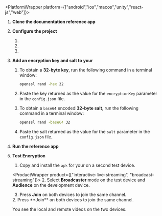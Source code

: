 
<PlatformWrapper platform={["android","ios","macos","unity","react-js","web"]}>

1. **Clone the documentation reference app**

    <CloneProj />

1. **Configure the project**

    1. <OpenConfig/>
    1. <SetAppId/>
    1. <SetAuthenticationMethod/>

1.  **Add an encryption key and salt to your <Vpl k="CLIENT" />**

    1.  To obtain a **32-byte key**, run the following command in a terminal window:

        ```bash
        openssl rand -hex 32
        ```

    1.  Paste the key returned as the value for the `encryptionKey` parameter in the `config.json` file.

    1.  To obtain a `base64` encoded  **32-byte salt**, run the following command in a terminal window:

        ```bash
        openssl rand -base64 32
        ```

    1.  Paste the salt returned as the value for the `salt` parameter in the `config.json` file.

1. **Run the reference app**

    <RunApp/>

1. **Test Encryption**

    1.  Copy and install the `apk` for your <Vpl k="CLIENT" /> on a second test device.

    <ProductWrapper product={["interactive-live-streaming", "broadcast-streaming"]}>
    2. Select **Broadcaster** mode on the test device and **Audience** on the development device.

    3.  Press **Join** on both devices to join the same channel.
    </ProductWrapper>

    <ProductWrapper product="video-calling, voice-calling">
    2.  Press **Join** on both devices to join the same channel.
    </ProductWrapper>

    You see the local and remote videos on the two devices.

</PlatformWrapper>